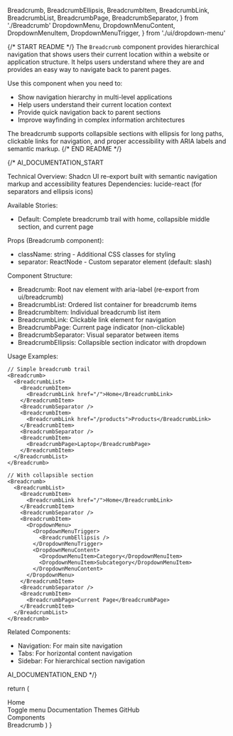   Breadcrumb,
  BreadcrumbEllipsis,
  BreadcrumbItem,
  BreadcrumbLink,
  BreadcrumbList,
  BreadcrumbPage,
  BreadcrumbSeparator,
} from './Breadcrumb'
  DropdownMenu,
  DropdownMenuContent,
  DropdownMenuItem,
  DropdownMenuTrigger,
} from './ui/dropdown-menu'

{/* START README */}
The `Breadcrumb` component provides hierarchical navigation that shows users their current location within a website or application structure. It helps users understand where they are and provides an easy way to navigate back to parent pages.

Use this component when you need to:
- Show navigation hierarchy in multi-level applications
- Help users understand their current location context
- Provide quick navigation back to parent sections
- Improve wayfinding in complex information architectures

The breadcrumb supports collapsible sections with ellipsis for long paths, clickable links for navigation, and proper accessibility with ARIA labels and semantic markup.
{/* END README */}

{/*
AI_DOCUMENTATION_START

Technical Overview: Shadcn UI re-export built with semantic navigation markup and accessibility features
Dependencies: lucide-react (for separators and ellipsis icons)

Available Stories:
- Default: Complete breadcrumb trail with home, collapsible middle section, and current page

Props (Breadcrumb component):
- className: string - Additional CSS classes for styling
- separator: ReactNode - Custom separator element (default: slash)

Component Structure:
- Breadcrumb: Root nav element with aria-label (re-export from ui/breadcrumb)
- BreadcrumbList: Ordered list container for breadcrumb items
- BreadcrumbItem: Individual breadcrumb list item
- BreadcrumbLink: Clickable link element for navigation
- BreadcrumbPage: Current page indicator (non-clickable)
- BreadcrumbSeparator: Visual separator between items
- BreadcrumbEllipsis: Collapsible section indicator with dropdown

Usage Examples:
```tsx
// Simple breadcrumb trail
<Breadcrumb>
  <BreadcrumbList>
    <BreadcrumbItem>
      <BreadcrumbLink href="/">Home</BreadcrumbLink>
    </BreadcrumbItem>
    <BreadcrumbSeparator />
    <BreadcrumbItem>
      <BreadcrumbLink href="/products">Products</BreadcrumbLink>
    </BreadcrumbItem>
    <BreadcrumbSeparator />
    <BreadcrumbItem>
      <BreadcrumbPage>Laptop</BreadcrumbPage>
    </BreadcrumbItem>
  </BreadcrumbList>
</Breadcrumb>

// With collapsible section
<Breadcrumb>
  <BreadcrumbList>
    <BreadcrumbItem>
      <BreadcrumbLink href="/">Home</BreadcrumbLink>
    </BreadcrumbItem>
    <BreadcrumbSeparator />
    <BreadcrumbItem>
      <DropdownMenu>
        <DropdownMenuTrigger>
          <BreadcrumbEllipsis />
        </DropdownMenuTrigger>
        <DropdownMenuContent>
          <DropdownMenuItem>Category</DropdownMenuItem>
          <DropdownMenuItem>Subcategory</DropdownMenuItem>
        </DropdownMenuContent>
      </DropdownMenu>
    </BreadcrumbItem>
    <BreadcrumbSeparator />
    <BreadcrumbItem>
      <BreadcrumbPage>Current Page</BreadcrumbPage>
    </BreadcrumbItem>
  </BreadcrumbList>
</Breadcrumb>
```

Related Components:
- Navigation: For main site navigation
- Tabs: For horizontal content navigation
- Sidebar: For hierarchical section navigation

AI_DOCUMENTATION_END
*/}

  return (
    <Breadcrumb>
      <BreadcrumbList>
        <BreadcrumbItem>
          <BreadcrumbLink asChild>
            <div className="cursor-pointer">Home</div>
          </BreadcrumbLink>
        </BreadcrumbItem>
        <BreadcrumbSeparator />
        <BreadcrumbItem>
          <DropdownMenu>
            <DropdownMenuTrigger className="flex items-center gap-1">
              <BreadcrumbEllipsis className="size-4" />
              <span className="sr-only">Toggle menu</span>
            </DropdownMenuTrigger>
            <DropdownMenuContent align="start">
              <DropdownMenuItem>Documentation</DropdownMenuItem>
              <DropdownMenuItem>Themes</DropdownMenuItem>
              <DropdownMenuItem>GitHub</DropdownMenuItem>
            </DropdownMenuContent>
          </DropdownMenu>
        </BreadcrumbItem>
        <BreadcrumbSeparator />
        <BreadcrumbItem>
          <BreadcrumbLink asChild>
            <div className="cursor-pointer">Components</div>
          </BreadcrumbLink>
        </BreadcrumbItem>
        <BreadcrumbSeparator />
        <BreadcrumbItem>
          <BreadcrumbPage>Breadcrumb</BreadcrumbPage>
        </BreadcrumbItem>
      </BreadcrumbList>
    </Breadcrumb>
  )
}
